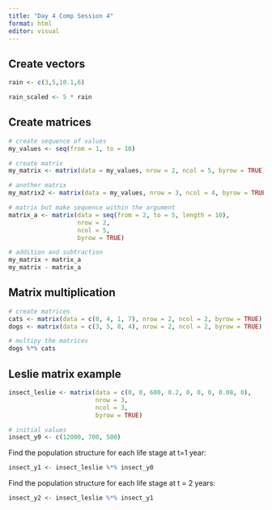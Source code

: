```yaml
---
title: "Day 4 Comp Session 4"
format: html
editor: visual
---
```


## Create vectors

```r
rain <- c(3,5,10.1,6)

rain_scaled <- 5 * rain
```

## Create matrices

```r
# create sequence of values
my_values <- seq(from = 1, to = 10)

# create matrix 
my_matrix <- matrix(data = my_values, nrow = 2, ncol = 5, byrow = TRUE)

# another matrix
my_matrix2 <- matrix(data = my_values, nrow = 3, ncol = 4, byrow = TRUE)

# matrix but make sequence within the argument
matrix_a <- matrix(data = seq(from = 2, to = 5, length = 10), 
                   nrow = 2, 
                   ncol = 5, 
                   byrow = TRUE)
```

```r
# addition and subtraction
my_matrix + matrix_a
my_matrix - matrix_a
```

## Matrix multiplication

```r
# create matrices 
cats <- matrix(data = c(0, 4, 1, 7), nrow = 2, ncol = 2, byrow = TRUE)
dogs <- matrix(data = c(3, 5, 8, 4), nrow = 2, ncol = 2, byrow = TRUE)

# multipy the matrices
dogs %*% cats
```

## Leslie matrix example

```r
insect_leslie <- matrix(data = c(0, 0, 600, 0.2, 0, 0, 0, 0.08, 0), 
                        nrow = 3, 
                        ncol = 3, 
                        byrow = TRUE)

# initial values
insect_y0 <- c(12000, 700, 500)
```

Find the population structure for each life stage at t=1 year:

```r
insect_y1 <- insect_leslie %*% insect_y0
```

Find the population structure for each life stage at t = 2 years:

```r
insect_y2 <- insect_leslie %*% insect_y1
```

